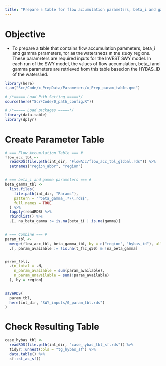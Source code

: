 ```yaml
---
title: "Prepare a table for flow accumulation parameters, beta_i and gamma parameters"
---
```

# Objective

+ To prepare a table that contains flow accumulation parameters, beta_i and gamma parameters, for all the watersheds in the study regions. These parameters are required inputs for the InVEST SWY model. In each run of the SWY model, the values of flow accumulation, beta_i and gamma parameters are retrieved from this table based on the HYBAS_ID of the watershed.

```r
library(here)
i_am("Scr/Code/x_PrepData/Parameters/x_Prep_param_table.qmd")

# /*===== Load Path Setting =====*/
source(here("Scr/Code/0_path_config.R"))

# /*===== Load packages =====*/
library(data.table)
library(dplyr)
```

# Create Parameter Table

```r
# === Flow Accumulation Table === #
flow_acc_tbl <- 
  readRDS(file.path(int_dir, "FlowAcc/flow_acc_tbl_global.rds")) %>%
  setnames("region_abbr", "region")


# === beta_i and gamma parameters === #
beta_gamma_tbl <-
  list.files(
    file.path(int_dir, "Params"),
    pattern = "^beta_gamma_.*\\.rds$",
    full.names = TRUE
  ) %>%
  lapply(readRDS) %>%
  rbindlist() %>%
  .[, na_beta_gamma := is.na(beta_i) | is.na(gamma)]


# === Combine === #
param_tbl <-
  merge(flow_acc_tbl, beta_gamma_tbl, by = c("region", "hybas_id"), all = TRUE) %>%
  .[, param_available := !is.na(t_fac_q50) & !na_beta_gamma]


param_tbl[, 
  .(n_total = .N,
    n_param_available = sum(param_available),
    n_param_unavailable = sum(!param_available)
  ), by = region]


saveRDS(
  param_tbl,
  here(int_dir, "SWY_inputs/0_param_tbl.rds")
)
```

# Check Resulting Table

```r
case_hybas_tbl <- 
  readRDS(file.path(int_dir, "case_hybas_tbl_sf.rds")) %>%
  tidyr::unnest(cols = "tg_hybas_sf") %>%
  data.table() %>%
  sf::st_as_sf()
```